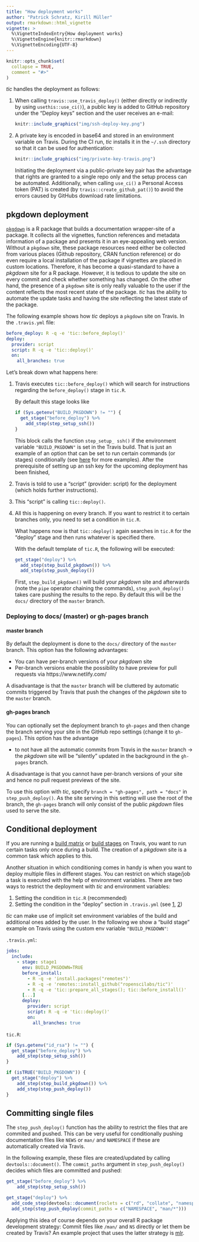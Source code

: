 ```yaml
---
title: "How deployment works"
author: "Patrick Schratz, Kirill Müller"
output: rmarkdown::html_vignette
vignette: >
  %\VignetteIndexEntry{How deployment works}
  %\VignetteEngine{knitr::rmarkdown}
  %\VignetteEncoding{UTF-8}
---
```


```r
knitr::opts_chunk$set(
  collapse = TRUE,
  comment = "#>"
)
```

*tic* handles the deployment as follows:

1. When calling `travis::use_travis_deploy()` (either directly or indirectly by using `usethis::use_ci()`), a public key is added to GitHub repository under the "Deploy keys" section and the user receives an e-mail:

    ```r
    knitr::include_graphics("img/ssh-deploy-key.png")
    ```
    
2. A private key is encoded in base64 and stored in an environment variable on Travis. During the CI run, _tic_ installs it in the `~/.ssh` directory so that it can be used for authentication:

    ```r
    knitr::include_graphics("img/private-key-travis.png")
    ```
    
    Initiating the deployment via a public-private key pair has the advantage that rights are granted to a single repo only and the setup process can be automated.
    Additionally, when calling `use_ci()` a Personal Access token (PAT) is created (by `travis::create_github_pat()`) to avoid the errors caused by GitHubs download rate limitations. 

## pkgdown deployment

[`pkgdown`](https://github.com/r-lib/pkgdown) is a R package that builds a documentation wrapper-site of a package.
It collects all the vignettes, function references and metadata information of a package and presents it in an eye-appealing web version.
Without a `pkgdown` site, these package resources need either be collected from various places (Github repository, CRAN function reference) or do even require a local installation of the package if vignettes are placed in custom locations. 
Therefore, it has become a quasi-standard to have a _pkgdown_ site for a R package.
However, it is tedious to update the site on every commit and check whether something has changed.
On the other hand, the presence of a `pkgdown` site is only really valuable to the user if the content reflects the most recent state of the package.
_tic_ has the ability to automate the update tasks and having the site reflecting the latest state of the package.

The following example shows how _tic_ deploys a `pkgdown` site on Travis.
In the `.travis.yml` file: 

```yml
before_deploy: R -q -e 'tic::before_deploy()'
deploy:
  provider: script
  script: R -q -e 'tic::deploy()'
  on:
    all_branches: true
```

Let's break down what happens here:

1. Travis executes `tic::before_deploy()` which will search for instructions regarding the `before_deploy()` stage in `tic.R`. 

    By default this stage looks like

    ```r
    if (Sys.getenv("BUILD_PKGDOWN") != "") {
      get_stage("before_deploy") %>%
        add_step(step_setup_ssh())
    }
    ```

    This block calls the function `step_setup_ ssh()` if the environment variable `"BUILD_PKGDOWN"` is set in the Travis build.
    That is just an example of an option that can be set to run certain commands (or stages) conditionally (see [here](advanced.html#running-stages-conditionally) for more examples).
    After the prerequisite of setting up an ssh key for the upcoming deployment has been finished, 

2. Travis is told to use a "script" (provider: script) for the deployment (which holds further instructions).

3. This "script" is calling `tic::deploy()`.

4. All this is happening on every branch. If you want to restrict it to certain branches only, you need to set a condition in `tic.R`.

    What happens now is that `tic::deploy()` again searches in `tic.R` for the "deploy" stage and then runs whatever is specified there.

    With the default template of `tic.R`, the following will be executed:

    ```r
    get_stage("deploy") %>%
      add_step(step_build_pkgdown()) %>% 
      add_step(step_push_deploy())
    ```

    First, `step_build_pkgdown()` will build your _pkgdown_ site and afterwards (note the `pipe` operator chaining the commands), `step_push_deploy()` takes care pushing the results to the repo.
    By default this will be the `docs/` directory of the `master` branch.
    
### Deploying to docs/ (master) or gh-pages branch

#### master branch

By default the deployment is done to the `docs/` directory of the `master` branch.
This option has the following advantages:

- You can have per-branch versions of your _pkgdown_ site
- Per-branch versions enable the possibility to have preview for pull requests via https://www.netlify.com/

A disadvantage is that the `master` branch will be cluttered by automatic commits triggered by Travis that push the changes of the _pkgdown_ site to the `master` branch.

#### gh-pages branch

You can optionally set the deployment branch to `gh-pages` and then change the branch serving your site in the GitHub repo settings (change it to `gh-pages`).
This option has the advantage 

- to not have all the automatic commits from Travis in the `master` branch -> the _pkgdown_ site will be "silently" updated in the background in the `gh-pages` branch.

A disadvantage is that you cannot have per-branch versions of your site and hence no pull request previews of the site.

To use this option with *tic*, specify `branch = "gh-pages", path = "docs"` in `step_push_deploy()`.
As the site serving in this setting will use the root of the branch, the `gh-pages` branch will only consist of the public _pkgdown_ files used to serve the site. 

## Conditional deployment

If you are running a [build matrix](https://docs.travis-ci.com/user/build-matrix/) or [build stages](https://docs.travis-ci.com/user/build-stages/) on Travis, you want to run certain tasks only once during a build. 
The creation of a _pkgdown_ site is a common task which applies to this.

Another situation in which conditioning comes in handy is when you want to deploy multiple files in different stages.
You can restrict on which stage/job a task is executed with the help of environment variables.
There are two ways to restrict the deployment with *tic* and environment variables: 

1. Setting the condition in `tic.R` (recommended)
2. Setting the condition in the "deploy" section in `.travis.yml` (see [1](https://docs.travis-ci.com/user/conditional-builds-stages-jobs/), [2](https://docs.travis-ci.com/user/deployment/#conditional-releases-with-on))

_tic_ can make use of implicit set environment variables of the build and additional ones added by the user.
In the following we show a "build stage" example on Travis using the custom env variable `"BUILD_PKGDOWN"`:

`.travis.yml`:

```yml
jobs:
  include:
    - stage: stage1
      env: BUILD_PKGDOWN=TRUE
      before_install: 
        - R -q -e 'install.packages("remotes")'
        - R -q -e 'remotes::install_github("ropenscilabs/tic")'
        - R -q -e 'tic::prepare_all_stages(); tic::before_install()'
      [...]
      deploy:
        provider: script
        script: R -q -e 'tic::deploy()'
        on:
          all_branches: true
```

`tic.R`:

```r
if (Sys.getenv("id_rsa") != "") {
  get_stage("before_deploy") %>%
    add_step(step_setup_ssh())
}

if (isTRUE("BUILD_PKGDOWN")) {
  get_stage("deploy") %>%
    add_step(step_build_pkgdown()) %>%
    add_step(step_push_deploy())
}
```

## Committing single files

The `step_push_deploy()` function has the ability to restrict the files that are commited and pushed.
This can be very useful for conditionally pushing documentation files like `NEWS` or `man/` and `NAMESPACE` if these are automatically created via Travis.

In the following example, these files are created/updated by calling `devtools::document()`.
The `commit_paths` argument in `step_push_deploy()` decides which files are committed and pushed:

```r
get_stage("before_deploy") %>%
    add_step(step_setup_ssh())

get_stage("deploy") %>%
  add_code_step(devtools::document(roclets = c("rd", "collate", "namespace"))) %>%
  add_step(step_push_deploy(commit_paths = c("NAMESPACE", "man/*")))
```

Applying this idea of course depends on your overall R package development strategy: Commit files like `/man/` and `NS` directly or let them be created by Travis?
An example project that uses the latter strategy is [mlr](https://github.com/mlr-org/mlrng/blob/master/tic.R).
